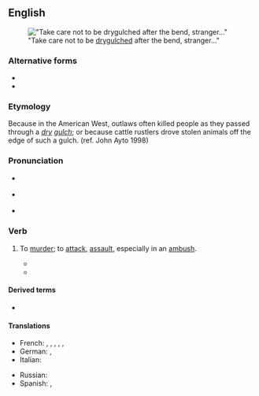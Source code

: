 {{also|dry-gulch}}

==English==
{{was wotd|2010|September|9}}
[[File:DryForkDome.jpg|thumb|"Take care not to be [[drygulched]] after the bend, stranger..."]]

===Alternative forms===
* {{l|en|dry gulch}}
* {{l|en|dry-gulch}}

===Etymology===
Because in the American West, outlaws often killed people as they passed through a ''[[dry]] [[gulch]]''; or because cattle rustlers drove stolen animals off the edge of such a gulch. (ref. John Ayto 1998)

===Pronunciation===
* {{a|UK}} {{IPA|en|/ˈdɹʌɪɡʌltʃ/}}
* {{a|US}} {{IPA|en|/ˈdɹaɪ.ɡʌltʃ/}}
* {{audio|en|en-us-drygulch.ogg|Audio (US)}}

===Verb===
{{en-verb}}

# {{lb|en|US|slang}} To [[murder]]; to [[attack]], [[assault]], especially in an [[ambush]].
#* {{quote-book|en|1940|{{w|Raymond Chandler}}|Farewell, My Lovely|publisher=Penguin|year|published=2010|page=77|text=‘Then one of them got into the car and '''dry-gulched''' me.’}}
#* {{quote-book|en|2006|[[w:Thomas Pynchon|Thomas Pynchon]]|Against the Day|publisher=Vintage|year_published=2007|page=722-3|text=You've delivered yourselves into the hands of capitalists and Christers, and anybody wants to change any of that steps across ’at ''frontera'', they're '''drygulched''' on the spot—though I'm sure you'd know how to avoid that, Dwayne.}}

====Derived terms====
* {{l|en|drygulcher}}

====Translations====
{{trans-top|slang: to murder, attack, assault, ambush}}
* French: {{t+|fr|sécher}}, {{t+|fr|descendre}}, {{t+|fr|zigouiller}}, {{t+|fr|estourbir}}, {{t+|fr|couiquer}}, {{t+|fr|flinguer}}
* German: {{t+|de|abmurksen}}, {{t+|de|überfallen}}
* Italian: {{t|it|far fuori}}
{{trans-mid}}
* Russian: {{t+|ru|нападать}}
* Spanish: {{t+|es|apiolar}}, {{t+|es|cargarse}}
{{trans-bottom}}